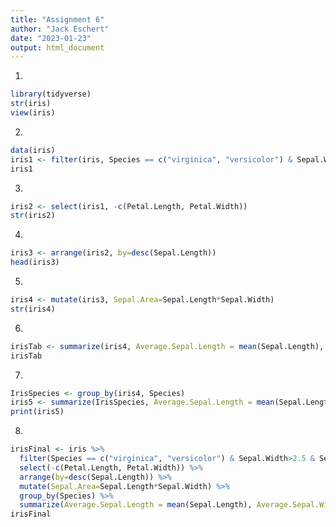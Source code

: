 ```yaml
---
title: "Assignment 6"
author: "Jack Eschert"
date: "2023-01-23"
output: html_document
---
```


1. 
```r
library(tidyverse)
str(iris)
view(iris)
```
2. 
```r
data(iris)
iris1 <- filter(iris, Species == c("virginica", "versicolor") & Sepal.Width>2.5 & Sepal.Length>6)
iris1
```
3. 
```r
iris2 <- select(iris1, -c(Petal.Length, Petal.Width))
str(iris2)
```
4. 
```r
iris3 <- arrange(iris2, by=desc(Sepal.Length))
head(iris3)
```
5. 
```r
iris4 <- mutate(iris3, Sepal.Area=Sepal.Length*Sepal.Width)
str(iris4)
```
6.
```r
irisTab <- summarize(iris4, Average.Sepal.Length = mean(Sepal.Length), Average.Sepal.Width=mean(Sepal.Width), TotalNumber=n())
irisTab
```
7. 
```r
IrisSpecies <- group_by(iris4, Species)
iris5 <- summarize(IrisSpecies, Average.Sepal.Length = mean(Sepal.Length), Average.Sepal.Width=mean(Sepal.Width), TotalNumber=n())
print(iris5)
```
8.
```r
irisFinal <- iris %>%
  filter(Species == c("virginica", "versicolor") & Sepal.Width>2.5 & Sepal.Length>6) %>%
  select(-c(Petal.Length, Petal.Width)) %>%
  arrange(by=desc(Sepal.Length)) %>%
  mutate(Sepal.Area=Sepal.Length*Sepal.Width) %>%
  group_by(Species) %>%
  summarize(Average.Sepal.Length = mean(Sepal.Length), Average.Sepal.Width=mean(Sepal.Width), TotalNumber=n())
irisFinal
```

